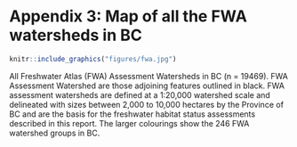 # Appendix 3: Map of all the FWA watersheds in BC {#appendix-3 .unnumbered}


```r
knitr::include_graphics("figures/fwa.jpg")

```
All Freshwater Atlas (FWA) Assessment Watersheds in BC (n = 19469). FWA Assessment Watershed are those adjoining features outlined in black. FWA assessment watersheds are defined at a 1:20,000 watershed scale and delineated with sizes between 2,000 to 10,000 hectares by the Province of BC and are the basis for the freshwater habitat status assessments described in this report. The larger colourings show the 246 FWA watershed groups in BC.

<!-- Trying to get Appendix-specific figure numbering
{r fwa_wshds, fig.cap = "All Freshwater Atlas (FWA) Assessment Watersheds in BC (n = 19,469). FWA Assessment Watershed are those adjoining features outlined in black. FWA assessment watersheds are defined at a 1:20,000 watershed scale and delineated with sizes between 2,000 to 10,000 hectares by the Province of BC and are the basis for the freshwater habitat status assessments described in this report. The larger colorings show the 246 FWA watershed groups in BC.", include = TRUE, echo = FALSE, out.width='80%', fig.align='center', fig.cap.pre = 'Figure A', fig.lp = 'app-fig'} -->